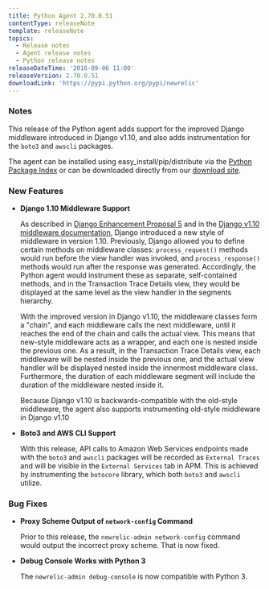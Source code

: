 ```yaml
---
title: Python Agent 2.70.0.51
contentType: releaseNote
template: releaseNote
topics:
  - Release notes
  - Agent release notes
  - Python release notes
releaseDateTime: '2016-09-06 11:00'
releaseVersion: 2.70.0.51
downloadLink: 'https://pypi.python.org/pypi/newrelic'
---
```


### Notes

This release of the Python agent adds support for the improved Django middleware introduced in Django v1.10, and also adds instrumentation for the `boto3` and `awscli` packages.

The agent can be installed using easy_install/pip/distribute via the [Python Package Index](https://pypi.python.org/pypi/newrelic) or can be downloaded directly from our [download site](http://download.newrelic.com/python_agent/release/).

### New Features

* **Django 1.10 Middleware Support**

  As described in [Django Enhancement Proposal 5](https://github.com/django/deps/blob/master/final/0005-improved-middleware.rst) and in the [Django v1.10 middleware documentation](https://docs.djangoproject.com/en/1.10/topics/http/middleware/), Django introduced a new style of middleware in version 1.10. Previously, Django allowed you to define certain methods on middleware classes: `process_request()` methods would run before the view handler was invoked, and `process_response()` methods would run after the response was generated. Accordingly, the Python agent would instrument these as separate, self-contained methods, and in the Transaction Trace Details view, they would be displayed at the same level as the view handler in the segments hierarchy.

  With the improved version in Django v1.10, the middleware classes form a "chain", and each middleware calls the next middleware, until it reaches the end of the chain and calls the actual view. This means that new-style middleware acts as a wrapper, and each one is nested inside the previous one. As a result, in the Transaction Trace Details view, each middleware will be nested inside the previous one, and the actual view handler will be displayed nested inside the innermost middleware class. Furthermore, the duration of each middleware segment will include the duration of the middleware nested inside it.

  Because Django v1.10 is backwards-compatible with the old-style middleware, the agent also supports instrumenting old-style middleware in Django v1.10
* **Boto3 and AWS CLI Support**

  With this release, API calls to Amazon Web Services endpoints made with the `boto3` and `awscli` packages will be recorded as `External Traces` and will be visible in the `External Services` tab in APM. This is achieved by instrumenting the `botocore` library, which both `boto3` and `awscli` utilize.

### Bug Fixes

* **Proxy Scheme Output of `network-config` Command**

  Prior to this release, the `newrelic-admin network-config` command would output the incorrect proxy scheme. That is now fixed.
* **Debug Console Works with Python 3**

  The `newrelic-admin debug-console` is now compatible with Python 3.
